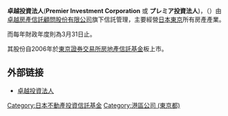 '''卓越投資法人'''('''Premier Investment Corporation''' 或 '''プレミア投資法人''')，（{{tyo|8956}}）由[[卓越房產信託顧問股份有限公司|卓越房產信託顧問股份有限公司]]旗下信託管理，主要經營[[日本|日本]][[東京|東京]]所有房產產業。

而每年財政年度則為3月31日止。

其股份自2006年於[[東京證券交易所|東京證券交易所]][[房地產信託基金|房地產信託基金]]板上市。

== 外部链接 ==
*[http://www.pic-reit.co.jp 卓越投資法人] {{Wayback|url=http://www.pic-reit.co.jp/ |date=20210302172146 }}

{{DEFAULTSORT:Premier Toshihojin}}
[[Category:日本不動產投資信託基金|Category:日本不動產投資信託基金]]
[[Category:港區公司_(東京都)|Category:港區公司 (東京都)]]
